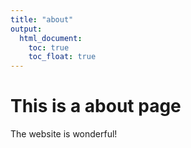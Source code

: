 ```yaml
---
title: "about"
output: 
  html_document:
    toc: true
    toc_float: true
---
```


# This is a about page
The website is wonderful!


